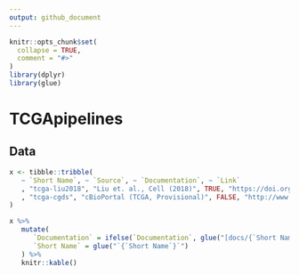 ```yaml
---
output: github_document
---
```


<!-- README.md is generated from README.Rmd. Please edit that file -->

```r
knitr::opts_chunk$set(
  collapse = TRUE,
  comment = "#>"
)
library(dplyr)
library(glue)
```
# TCGApipelines

## Data

```r
x <- tibble::tribble(
   ~ `Short Name`, ~ `Source`, ~ `Documentation`, ~ `Link`
   , "tcga-liu2018", "Liu et. al., Cell (2018)", TRUE, "https://doi.org/10.1016/j.cell.2018.02.052"
   , "tcga-cgds", "cBioPortal (TCGA, Provisional)", FALSE, "http://www.cbioportal.org/study?id=prad_tcga#summary"
)

x %>% 
   mutate(
      `Documentation` = ifelse(`Documentation`, glue("[docs/{`Short Name`}](docs/{`Short Name`})"), ""),
      `Short Name` = glue("`{`Short Name`}`")
   ) %>% 
   knitr::kable()
```
